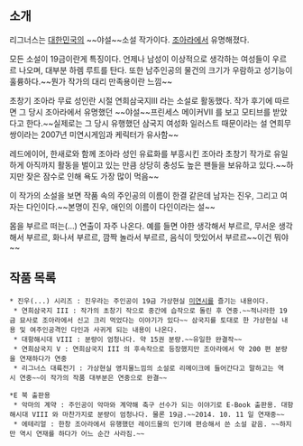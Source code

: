 == 소개 ==
리그너스는 [[대한민국]]의 ~~야설~~소설 작가이다. [[조아라]]에서 유명해졌다.

모든 소설이 19금이란게 특징이다. 언제나 남성이 이상적으로 생각하는 여성들이 우르르 나오며, 대부분 하렘 루트를 탄다. 또한 남주인공의 물건의 크기가 우람하고 성기능이 훌륭하다.~~뭔가 작가의 대리 만족용이란 느낌~~

초창기 조아라 무료 성인란 시절 연희삼국지III 라는 소설로 활동했다. 작가 후기에 따르면 그 당시 조아라에서 유명했던 ~~야설~~프린세스 메이커VII 를 보고 모티브를 받았다고 한다.~~실제로는 그 당시 유행했던 삼국지 여성화 일러스트 때문이라는 설 연희무쌍이라는 2007년 미연시게임과 케릭터가 유사함~~

레드에이어, 한새로와 함께 조아라 성인 유료화를 부흥시킨 조아라 초창기 작가로 유일하게 아직까지 활동을 벌이고 있는 만큼 상당히 충성도 높은 팬들을 보유하고 있다.~~하지만 잦은 잠수로 인해 욕도 가장 많이 먹음~~

이 작가의 소설을 보면 작품 속의 주인공의 이름이 한결 같은데 남자는 진우, 그리고 여자는 다인이다.~~본명이 진우, 애인의 이름이 다인이라는 설~~

몸을 부르르 떠는(...) 연출이 자주 나온다. 예를 들면 야한 생각해서 부르르, 무서운 생각해서 부르르, 화나서 부르르, 깜짝 놀라서 부르르, 음식이 맛있어서 부르르~~이건 뭐야~~
== 작품 목록 ==
 * 진우(...) 시리즈 : 진우라는 주인공이 19금 가상현실 [[미연시]]를 즐기는 내용이다.
  * 연희삼국지 III : 작가의 초창기 작으로 중간에 습작으로 돌린 후 연중.~~적나라한 19금 묘사로 조아라에서 신고 크리 먹었다는 이야기가 있다~~ 삼국지를 토대로 한 가상현실 내용 및 여주인공격인 다인과 사귀게 되는 내용이 나온다.
  * 대항해시대 VIII : 분량이 엄청나다. 약 15권 분량.~~유일한 완결작~~
  * 연희삼국지 V : 연희삼국지 III 의 후속작으로 등장했지만 조아라에서 약 200 편 분량을 연재하다가 연중
  * 리그너스 대륙전기 : 가상현실 영지물느낌의 소설로 리메이크에 들어간다고 말하고는 역시 연중~~이 작가의 작품 대부분은 연중으로 완결~~

 *E 북 출판용
  * 악마의 계약 : 주인공이 악마와 계약해 축구 선수가 되는 이야기로 E-Book 출판용. 대항해시대 VIII 와 마찬가지로 분량이 엄청나다. 물론 19금.~~2014. 10. 11 일 연재중~~
  * 에테리얼 : 한창 조아라에서 유행했던 레이드물의 인기에 편승해서 쓴 소설 같음. ~~하지만 역시 연재를 하다가 어느 순간 사라짐.~~
